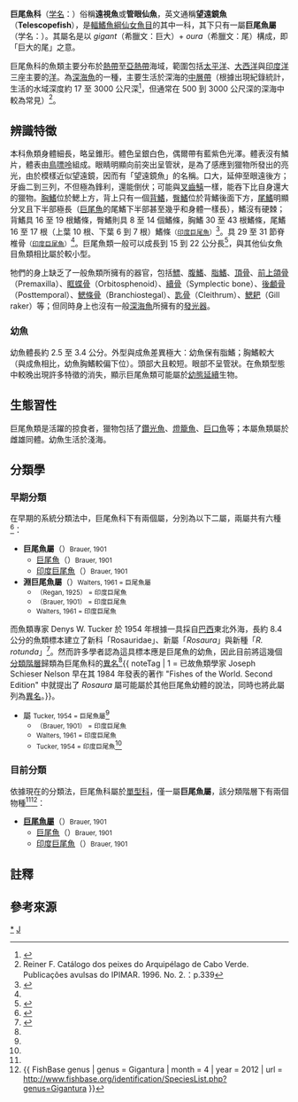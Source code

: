 {{Automatic taxobox
| color = pink
| taxon = Giganturidae
| image = [[File:Gigantura_chuni.png|275px]]
| image_caption = [[巨尾魚|巨尾魚]] ''Gigantura chuni''
| authority = {{le|奧古斯特·布豪爾|August Brauer|Brauer}}, 1906
| subdivision_ranks = [[屬|屬]]
| subdivision =
參見內文
}}
'''巨尾魚科'''（[[学名|学名]]：{{lang|la|Giganturidae}}）俗稱'''遠視魚'''或'''管眼仙魚'''，英文通稱'''望遠鏡魚'''（'''Telescopefish'''），是[[輻鰭魚綱|輻鰭魚綱]][[仙女魚目|仙女魚目]]的其中一科，其下只有一屬'''巨尾魚屬'''（学名：''{{lang|la|Gigantura}}''）。其屬名是以 ''gigant''（希臘文：巨大）+ ''oura''（希臘文：尾）構成，即「巨大的尾」之意。

巨尾魚科的魚類主要分布於[[熱帶|熱帶]]至[[亞熱帶|亞熱帶]]海域，範圍包括[[太平洋|太平洋]]、[[大西洋|大西洋]]與[[印度洋|印度洋]]三座主要的[[洋|洋]]。為[[深海魚|深海魚]]的一種，主要生活於深海的[[深海#中層帶|中層帶]]（根據出現紀錄統計，生活的水域深度約 17 至 3000 公尺深<ref>{{cite book | author = 林春輝 | title = 世界動物圖鑑 2 | publisher = 光復書局 | year = 1992 | url = | isbn = 957-42-0394-8 }}</ref>，但通常在 500 到 3000 公尺深的深海中較為常見）<ref>Reiner F. Catálogo dos peixes do Arquipélago de Cabo Verde. Publicações avulsas do IPIMAR. 1996. No. 2.：p.339</ref>。

== 辨識特徵 ==
本科魚類身體細長，略呈錐形。體色呈銀白色，偶爾帶有藍紫色光澤。體表沒有鱗片，體表由[[鳥嘌呤|鳥嘌呤]]組成。眼睛明顯向前突出呈管狀，是為了感應到獵物所發出的亮光，由於模樣近似望遠鏡，因而有「望遠鏡魚」的名稱。口大，延伸至眼遠後方；牙齒二到三列，不但極為鋒利，還能倒伏；可能與[[叉齒鱚|叉齒鱚]]一樣，能吞下比自身還大的獵物。[[胸鰭|胸鰭]]位於鰓上方，背上只有一個[[背鰭|背鰭]]，[[臀鰭|臀鰭]]位於背鰭後面下方，[[尾鰭|尾鰭]]明顯分叉且下半部極長（[[巨尾魚|巨尾魚]]的尾鰭下半部甚至幾乎和身體一樣長），鰭沒有硬棘；背鰭具 16 至 19 根鰭條，臀鰭則具 8 至 14 個鰭條，胸鰭 30 至 43 根鰭條，尾鰭 16 至 17 根（上葉 10 根、下葉 6 到 7 根）鰭條<small>（[[印度巨尾魚|印度巨尾魚]]）</small><ref name = FishDB>{{cite web | url = http://fishdb.sinica.edu.tw/chi/species.php?id=395420 | title = 印度巨尾魚 ''Gigantura indica'' | author = 台灣魚類資料庫 | access-date = 2014-08-13 | archive-date = 2016-03-04 | archive-url = https://web.archive.org/web/20160304201759/http://fishdb.sinica.edu.tw/chi/species.php?id=395420 | dead-url = no }}</ref>。具 29 至 31 節脊椎骨<small>（[[印度巨尾魚|印度巨尾魚]]）</small><ref name = FishDB/>。巨尾魚類一般可以成長到 15 到 22 公分長<ref name = J.S.Nelson2006>{{cite book | author = Joseph S. Nelson | title = Fishes of the World. Fourth Edition | publisher = Wiley & Sons, Inc | year = 2006 | page = p.223 | url = | isbn = 0-471-25031-7 }}</ref>，與其他仙女魚目魚類相比屬於較小型。

牠們的身上缺乏了一般魚類所擁有的器官，包括[[鰾|鰾]]、[[腹鰭|腹鰭]]、[[脂鰭|脂鰭]]、[[頂骨|頂骨]]、[[前上頜骨|前上頜骨]]（Premaxilla）、[[眶蝶骨|眶蝶骨]]（Orbitosphenoid）、[[續骨|續骨]]（Symplectic bone）、[[後顱骨|後顱骨]]（Posttemporal）、[[鰓條骨|鰓條骨]]（Branchiostegal）、[[匙骨|匙骨]]（Cleithrum）、[[鰓耙|鰓耙]]（Gill raker）等；但同時身上也沒有一般[[深海魚|深海魚]]所擁有的[[發光器|發光器]]。

=== 幼魚 ===
幼魚體長約 2.5 至 3.4 公分。外型與成魚差異極大：幼魚保有脂鰭；胸鰭較大（與成魚相比，幼魚胸鰭較偏下位）。頭部大且較短。眼部不呈管狀。在魚類型態中較晚出現許多特徵的消失，顯示巨尾魚類可能屬於[[幼態延續|幼態延續]]生物。

== 生態習性 ==
巨尾魚類是活躍的掠食者，獵物包括了[[鑽光魚科|鑽光魚]]、[[燈籠魚科|燈籠魚]]、[[巨口魚科|巨口魚]]等；本屬魚類屬於雌雄同體。幼魚生活於淺海。

== 分類學 ==
=== 早期分類 ===
在早期的系統分類法中，巨尾魚科下有兩個屬，分別為以下二屬，兩屬共有六種<ref name = WoRMS>{{cite web | url = http://www.marinespecies.org/aphia.php?p=taxdetails&id=151854 | title = Giganturidae | author = [[World_Register_of_Marine_Species|World Register of Marine Species]] | access-date = 2014-08-11 | archive-date = 2020-12-31 | archive-url = https://web.archive.org/web/20201231033625/http://www.marinespecies.org/aphia.php?p=taxdetails&id=151854 | dead-url = no }}</ref>：
* '''巨尾魚屬'''（''{{lang|la|Gigantura}}''）<small>Brauer, 1901</small>
** [[巨尾魚|巨尾魚]]（''{{lang|la|Gigantura chuni}}''）<small>Brauer, 1901</small>
** [[印度巨尾魚|印度巨尾魚]]（''{{lang|la|Gigantura indica}}''）<small>Brauer, 1901</small>
* '''淵巨尾魚屬'''（''{{lang|la|Bathyleptus}}''）<small>Walters, 1961 = 巨尾魚屬</small>
** ''{{lang|la|Bathyleptus gracilis}}'' <small>（Regan, 1925） = 印度巨尾魚</small>
** ''{{lang|la|Bathyleptus indicus}} ''<small>（Brauer, 1901） = 印度巨尾魚</small>
** ''{{lang|la|Bathyleptus lisae}}'' <small>Walters, 1961 = 印度巨尾魚</small>

而魚類專家 Denys W. Tucker 於 1954 年根據一具採自[[巴西|巴西]]東北外海，長約 8.4 公分的魚類標本建立了新科「Rosauridae」、新屬「''Rosaura''」與新種「''R. rotunda''」<ref name = "Tucker">{{cite journal | author = Tucker, D. W. | title = "Report on the fishes collected by S. Y. “Rosaura” in the North and Central Atlantic, 1937-38. Part I. Families Carcharhinidae, Torpedinidae, Rosauridae (nov.), Salmonidae, Alepocephalidae, Searsidae, Clupeidae" | journal = ''Bulletin of the British Museum (Natural History) Zoology'' | volume = 2 | year = 1954 | url = http://www.biodiversitylibrary.org/item/84546#page/205/mode/1up | pages = 163–214 | access-date = 2014-08-13 | archive-date = 2016-04-16 | archive-url = https://web.archive.org/web/20160416150012/http://www.biodiversitylibrary.org/item/84546#page/205/mode/1up | dead-url = no }}</ref>。然而許多學者認為這具標本應是巨尾魚的幼魚，因此目前將這幾個[[分類階層|分類階層]]歸類為巨尾魚科的[[異名|異名]]<ref name = WoRMS/>{{ noteTag | 1 = 已故魚類學家 Joseph Schieser Nelson 早在其 1984 年發表的著作 "Fishes of the World. Second Edition" 中就提出了 ''Rosaura'' 屬可能屬於其他巨尾魚幼體的說法，同時也將此屬列為[[異名|異名]]。}}。
* ''{{lang|la|Rosaura}}'' 屬 <small>Tucker, 1954 = 巨尾魚屬</small><ref name = "Tucker"/>
** ''{{lang|la|Rosaura indica}}'' <small>（Brauer, 1901） = 印度巨尾魚</small>
** ''{{lang|la|Rosaura lisae}}'' <small>Walters, 1961 = 印度巨尾魚</small>
** ''{{lang|la|Rosaura rotunda}}'' <small>Tucker, 1954 = 印度巨尾魚</small><ref name = "Tucker"/>

=== 目前分類 ===
依據現在的分類法，巨尾魚科屬於[[單型|單型科]]，僅一屬'''巨尾魚屬'''，該分類階層下有兩個物種<ref name = J.S.Nelson2006/><ref>{{ FishBase genus | genus = Gigantura | month = 4 | year = 2012 | url = http://www.fishbase.org/identification/SpeciesList.php?genus=Gigantura }}</ref>：
* '''[[巨尾魚屬|巨尾魚屬]]'''（''{{lang|la|Gigantura}}''）<small>Brauer, 1901</small>
** [[巨尾魚|巨尾魚]]（''{{lang|la|Gigantura chuni}}''）<small>Brauer, 1901</small>
** [[印度巨尾魚|印度巨尾魚]]（''{{lang|la|Gigantura indica}}''）<small>Brauer, 1901</small>

== 註釋 ==
{{NoteFoot}}

== 參考來源 ==
{{reflist}}
{{Taxonbar|from=Q2140084}}

[[Category:巨尾魚科|*]]
[[Category:仙女鱼目|J]]
